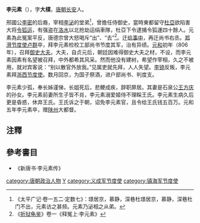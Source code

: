 '''李元素'''（{{bd|8世纪||810年|catIdx=L}}），字'''大樸'''，[[唐朝|唐朝]][[长安|长安]]人。

邢國公[[李密_(隋朝)|李密]]的后裔，宰相[[李泌|李泌]]的堂弟<ref>《太平广记·卷一五二·定数七》：璟居京，慕静，深巷杜璟居京，慕静，深巷杜门不出，元素访之甚频。元素乃泌相之从弟。</ref>，曾擔任侍御史，當時東都留守[[杜亞|杜亞]]欲陷害大将[[令狐运|令狐运]]，有强盗在[[洛水|洛水]]以北抢劫运绢車隊，杜亞下令逮捕令狐運四十餘人。元素為此冤案平反，唐德宗曾大怒喝斥“出”、“去”<ref>《[[折狱龟鉴|折狱龟鉴]]》卷一《释冤上·李元素》</ref>。迁[[给事中|给事中]]，再迁尚书右丞。[[郑滑节度使|郑滑节度使]][[卢群|卢群]]卒，拜李元素检校工部尚书节度其军，治有异绩。[[元和_(唐朝)|元和]]初年（806年），召拜[[御史大夫|御史大夫]]。大夫，自贞元后，朝廷因难得御史大夫之材，不设，而李元素因素有名望被召拜，中外都希其风采。然而他没有建树，希望作宰相，久之不被用，就对宾客说：“别以散官外放我。”见属吏就先拜，人人失望。[[李锜|李锜]]反叛，李元素拜[[浙西节度使|浙西节度使]]。数月回京，为国子祭酒，进户部尚书、判度支。

李元素少孤，奉长姊谨悌，长姐死后，悲鲠成疾，辞职屏居。其妻是石泉公[[王方庆|王方庆]]的孙女。李元素前妻所生子皆不肖，李元素溺爱姬侍不理睬王氏。李元素生病久后更是昏惑，休弃王氏。王氏诉之于朝，诏免李元素官，且令给王氏钱五百万。元和五年李元素卒，赠[[陕州|陕州]]大都督。

==注釋==
{{reflist}}
==參考書目==
* 《新唐书·李元素传》

{{DEFAULTSORT:L}}
[[category:唐朝政治人物|category:唐朝政治人物]]
[[category:辽东李氏|Y]]
[[category:义成军节度使|category:义成军节度使]]
[[category:镇海军节度使|category:镇海军节度使]]